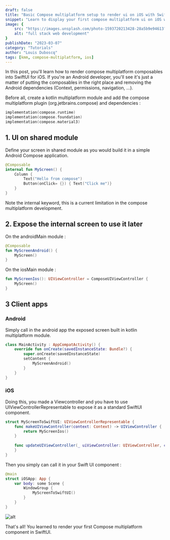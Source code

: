 ```yaml
---
draft: false
title: "Basic Compose multiplatform setup to render ui on iOS with SwiftUI"
snippet: "Learn to display your first compose multiplatform ui on iOS with SwiftUI"
image: {
    src: "https://images.unsplash.com/photo-1593720213428-28a5b9e94613?&fit=crop&w=430&h=240",
    alt: "full stack web development"
}
publishDate: "2023-03-07"
category: "Tutorials"
author: "Louis Duboscq"
tags: [kmm, compose-multiplatform, ios]
--- 
```


In this post, you'll learn how to render compose multiplatform composables into SwiftUI for iOS. 
If you're an Android developer, you'll see it's just a matter of putting the composables in the right place and removing the Android dependencies (Context, permissions, navigation, ...).

Before all, create a kotlin multiplatform module and add the compose multiplatform plugin (org.jetbrains.compose) and dependencies :

```kotlin
implementation(compose.runtime)
implementation(compose.foundation) 
implementation(compose.material3)
```

## 1. UI on shared module

Define your screen in shared module as you would build it in a simple Android Compose application.

```kotlin
@Composable
internal fun MyScreen() {
    Column {
        Text("Hello from compose")
        Button(onClick= {}) { Text("Click me")}
    }
}
```

Note the internal keyword, this is a current limitation in the compose multiplatform development. 

## 2. Expose the internal screen to use it later

On the androidMain module : 

```kotlin
@Composable
fun MyScreenAndroid() {
    MyScreen()
}
```

On the iosMain module : 

```kotlin
fun MyScreenIos(): UIViewController = ComposeUIViewController {
    MyScreen()
}
```

## 3 Client apps

### Android

Simply call in the android app the exposed screen built in kotlin multiplatform module.

```kotlin
class MainActivity : AppCompatActivity() {
    override fun onCreate(savedInstanceState: Bundle?) {
        super.onCreate(savedInstanceState)
        setContent {
            MyScreenAndroid()
        }
    }
}
```

### iOS

Doing this, you made a Viewcontroller and you have to use UIViewControllerRepresentable to expose it as a standard SwiftUI component.

```swift
struct MyScreenToSwiftUI: UIViewControllerRepresentable {
    func makeUIViewController(context: Context) -> UIViewController {
        return MyScreenIos()
    }
    
    func updateUIViewController(_ uiViewController: UIViewController, context: Context) {
    }
}
````

Then you simply can call it in your Swift UI component :

````swift
@main
struct iOSApp: App { 
    var body: some Scene {
        WindowGroup {
            MyScreenToSwiftUI()
        }
    }
}
````

![alt](/images/basic-compose-mpp-both.png)

That's all! You learned to render your first Compose multiplatform component in SwiftUI.